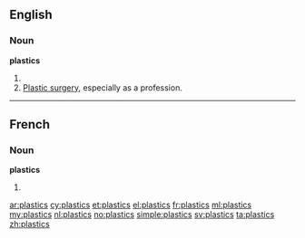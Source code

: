 ==English==

===Noun===
'''plastics'''

# {{plural of|plastic}}
# [[plastic surgery|Plastic surgery]], especially as a profession.

----

==French==

===Noun===
'''plastics''' {{m}}

# {{plural of|plastic|lang=fr}}

[[ar:plastics]]
[[cy:plastics]]
[[et:plastics]]
[[el:plastics]]
[[fr:plastics]]
[[ml:plastics]]
[[my:plastics]]
[[nl:plastics]]
[[no:plastics]]
[[simple:plastics]]
[[sv:plastics]]
[[ta:plastics]]
[[zh:plastics]]